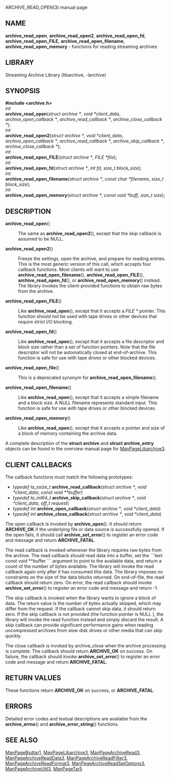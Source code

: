 ARCHIVE_READ_OPEN(3) manual page 
== NAME == 
'''archive_read_open''', 
'''archive_read_open2''', 
'''archive_read_open_fd''', 
'''archive_read_open_FILE''', 
'''archive_read_open_filename''', 
'''archive_read_open_memory''' 
- functions for reading streaming archives 
== LIBRARY == 
Streaming Archive Library (libarchive, -larchive) 
== SYNOPSIS == 
'''<nowiki>#include <archive.h></nowiki>''' 
<br> 
''int'' 
<br> 
'''archive_read_open'''(''struct archive *'', ''void *client_data'', ''archive_open_callback *'', ''archive_read_callback *'', ''archive_close_callback *''); 
<br> 
''int'' 
<br> 
'''archive_read_open2'''(''struct archive *'', ''void *client_data'', ''archive_open_callback *'', ''archive_read_callback *'', ''archive_skip_callback *'', ''archive_close_callback *''); 
<br> 
''int'' 
<br> 
'''archive_read_open_FILE'''(''struct archive *'', ''FILE *file''); 
<br> 
''int'' 
<br> 
'''archive_read_open_fd'''(''struct archive *'', ''int fd'', ''size_t block_size''); 
<br> 
''int'' 
<br> 
'''archive_read_open_filename'''(''struct archive *'', ''const char *filename'', ''size_t block_size''); 
<br> 
''int'' 
<br> 
'''archive_read_open_memory'''(''struct archive *'', ''const void *buff'', ''size_t size''); 
== DESCRIPTION == 
<dl> 
<dt>'''archive_read_open'''()</dt><dd> 
The same as 
'''archive_read_open2'''(), 
except that the skip callback is assumed to be 
NULL. 
</dd><dt>'''archive_read_open2'''()</dt><dd> 
Freeze the settings, open the archive, and prepare for reading entries. 
This is the most generic version of this call, which accepts 
four callback functions. 
Most clients will want to use 
'''archive_read_open_filename'''(), 
'''archive_read_open_FILE'''(), 
'''archive_read_open_fd'''(), 
or 
'''archive_read_open_memory'''() 
instead. 
The library invokes the client-provided functions to obtain 
raw bytes from the archive. 
</dd><dt>'''archive_read_open_FILE'''()</dt><dd> 
Like 
'''archive_read_open'''(), 
except that it accepts a 
''FILE *'' 
pointer. 
This function should not be used with tape drives or other devices 
that require strict I/O blocking. 
</dd><dt>'''archive_read_open_fd'''()</dt><dd> 
Like 
'''archive_read_open'''(), 
except that it accepts a file descriptor and block size rather than 
a set of function pointers. 
Note that the file descriptor will not be automatically closed at 
end-of-archive. 
This function is safe for use with tape drives or other blocked devices. 
</dd><dt>'''archive_read_open_file'''()</dt><dd> 
This is a deprecated synonym for 
'''archive_read_open_filename'''(). 
</dd><dt>'''archive_read_open_filename'''()</dt><dd> 
Like 
'''archive_read_open'''(), 
except that it accepts a simple filename and a block size. 
A NULL filename represents standard input. 
This function is safe for use with tape drives or other blocked devices. 
</dd><dt>'''archive_read_open_memory'''()</dt><dd> 
Like 
'''archive_read_open'''(), 
except that it accepts a pointer and size of a block of 
memory containing the archive data. 
</dd></dl> 

A complete description of the 
'''struct archive''' 
and 
'''struct archive_entry''' 
objects can be found in the overview manual page for 
[[ManPageLibarchive3]]. 
== CLIENT CALLBACKS == 
The callback functions must match the following prototypes: 
<ul> 
<li> 
''typedef la_ssize_t'' 
'''archive_read_callback'''(''struct archive *'', ''void *client_data'', ''const void **buffer'') 
</li><li> 
''typedef la_int64_t'' 
'''archive_skip_callback'''(''struct archive *'', ''void *client_data'', ''off_t request'') 
</li><li> 
''typedef int'' 
'''archive_open_callback'''(''struct archive *'', ''void *client_data'') 
</li><li> 
''typedef int'' 
'''archive_close_callback'''(''struct archive *'', ''void *client_data'') 
</li></ul> 

The open callback is invoked by 
'''archive_open'''(). 
It should return 
'''ARCHIVE_OK''' 
if the underlying file or data source is successfully 
opened. 
If the open fails, it should call 
'''archive_set_error'''() 
to register an error code and message and return 
'''ARCHIVE_FATAL'''. 

The read callback is invoked whenever the library 
requires raw bytes from the archive. 
The read callback should read data into a buffer, 
set the 
```text
const void **buffer 
```
argument to point to the available data, and 
return a count of the number of bytes available. 
The library will invoke the read callback again 
only after it has consumed this data. 
The library imposes no constraints on the size 
of the data blocks returned. 
On end-of-file, the read callback should 
return zero. 
On error, the read callback should invoke 
'''archive_set_error'''() 
to register an error code and message and 
return -1. 

The skip callback is invoked when the 
library wants to ignore a block of data. 
The return value is the number of bytes actually 
skipped, which may differ from the request. 
If the callback cannot skip data, it should return 
zero. 
If the skip callback is not provided (the 
function pointer is 
NULL ), 
the library will invoke the read function 
instead and simply discard the result. 
A skip callback can provide significant 
performance gains when reading uncompressed 
archives from slow disk drives or other media 
that can skip quickly. 

The close callback is invoked by archive_close when 
the archive processing is complete. 
The callback should return 
'''ARCHIVE_OK''' 
on success. 
On failure, the callback should invoke 
'''archive_set_error'''() 
to register an error code and message and 
return 
'''ARCHIVE_FATAL.''' 
== RETURN VALUES == 
These functions return 
'''ARCHIVE_OK''' 
on success, or 
'''ARCHIVE_FATAL'''. 
== ERRORS == 
Detailed error codes and textual descriptions are available from the 
'''archive_errno'''() 
and 
'''archive_error_string'''() 
functions. 
== SEE ALSO == 
[[ManPageBsdtar1]], 
[[ManPageLibarchive3]], 
[[ManPageArchiveRead3]], 
[[ManPageArchiveReadData3]], 
[[ManPageArchiveReadFilter3]], 
[[ManPageArchiveReadFormat3]], 
[[ManPageArchiveReadSetOptions3]], 
[[ManPageArchiveUtil3]], 
[[ManPageTar5]] 
